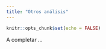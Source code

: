 ```yaml
---
title: "Otros análisis"
---
```


```r
knitr::opts_chunk$set(echo = FALSE)
```

A completar ...